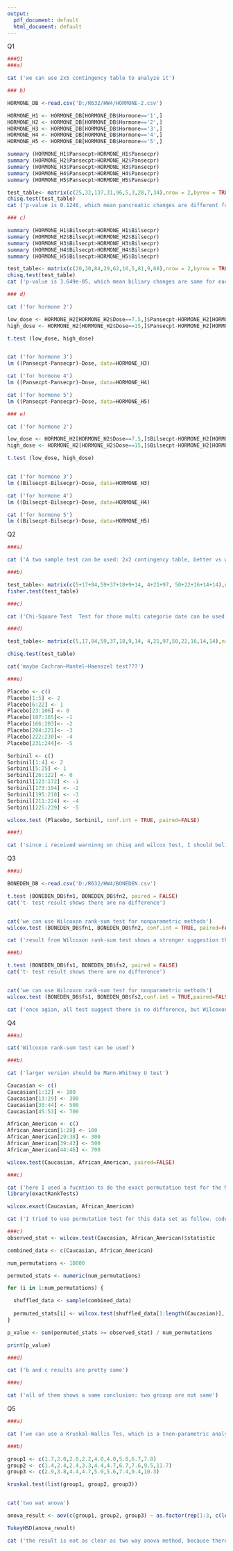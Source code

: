 ---
output:
  pdf_document: default
  html_document: default
---
Q1

```{r}
###Q1
###a)

cat ('we can use 2x5 contingency table to analyze it')

```


```{r}
### b)

HORMONE_DB <-read.csv('D:/R632/HW4/HORMONE-2.csv')

HORMONE_H1 <- HORMONE_DB[HORMONE_DB$Hormone=='1',]
HORMONE_H2 <- HORMONE_DB[HORMONE_DB$Hormone=='2',]
HORMONE_H3 <- HORMONE_DB[HORMONE_DB$Hormone=='3',]
HORMONE_H4 <- HORMONE_DB[HORMONE_DB$Hormone=='4',]
HORMONE_H5 <- HORMONE_DB[HORMONE_DB$Hormone=='5',]

summary (HORMONE_H1$Pansecpt>HORMONE_H1$Pansecpr)
summary (HORMONE_H2$Pansecpt>HORMONE_H2$Pansecpr)
summary (HORMONE_H3$Pansecpt>HORMONE_H3$Pansecpr)
summary (HORMONE_H4$Pansecpt>HORMONE_H4$Pansecpr)
summary (HORMONE_H5$Pansecpt>HORMONE_H5$Pansecpr)

test_table<- matrix(c(25,32,137,31,96,5,3,28,7,34),nrow = 2,byrow = TRUE)
chisq.test(test_table)
cat ('p-value is 0.1246, which mean pancreatic changes are different for each HORMONE')

```
```{r}
### c)

summary (HORMONE_H1$Bilsecpt>HORMONE_H1$Bilsecpr)
summary (HORMONE_H2$Bilsecpt>HORMONE_H2$Bilsecpr)
summary (HORMONE_H3$Bilsecpt>HORMONE_H3$Bilsecpr)
summary (HORMONE_H4$Bilsecpt>HORMONE_H4$Bilsecpr)
summary (HORMONE_H5$Bilsecpt>HORMONE_H5$Bilsecpr)

test_table<- matrix(c(20,30,84,29,62,10,5,81,9,68),nrow = 2,byrow = TRUE)
chisq.test(test_table)
cat ('p-value is 3.649e-05, which mean biliary changes are same for each HORMONE')

```

```{r}
### d)

cat ('for hormone 2')

low_dose <- HORMONE_H2[HORMONE_H2$Dose==7.5,]$Pansecpt-HORMONE_H2[HORMONE_H2$Dose==7.5,]$Pansecpr
high_dose <- HORMONE_H2[HORMONE_H2$Dose==15,]$Pansecpt-HORMONE_H2[HORMONE_H2$Dose==15,]$Pansecpr

t.test (low_dose, high_dose)


cat ('for hormone 3')
lm ((Pansecpt-Pansecpr)~Dose, data=HORMONE_H3)

cat ('for hormone 4')
lm ((Pansecpt-Pansecpr)~Dose, data=HORMONE_H4)

cat ('for hormone 5')
lm ((Pansecpt-Pansecpr)~Dose, data=HORMONE_H5)

```

```{r}
### e)

cat ('for hormone 2')

low_dose <- HORMONE_H2[HORMONE_H2$Dose==7.5,]$Bilsecpt-HORMONE_H2[HORMONE_H2$Dose==7.5,]$Bilsecpr
high_dose <- HORMONE_H2[HORMONE_H2$Dose==15,]$Bilsecpt-HORMONE_H2[HORMONE_H2$Dose==15,]$Bilsecpr

t.test (low_dose, high_dose)


cat ('for hormone 3')
lm ((Bilsecpt-Bilsecpr)~Dose, data=HORMONE_H3)

cat ('for hormone 4')
lm ((Bilsecpt-Bilsecpr)~Dose, data=HORMONE_H4)

cat ('for hormone 5')
lm ((Bilsecpt-Bilsecpr)~Dose, data=HORMONE_H5)
```



Q2
```{r}
###a)

cat ('A two sample test can be used: 2x2 contingency table, better vs worse, Placebo vs Sorbinil')

```



```{r}
###b)

test_table<- matrix(c(5+17+84,59+37+18+9+14, 4+21+97, 50+22+16+14+14),nrow = 2,byrow = TRUE)
fisher.test(test_table)

```

```{r}
###c)

cat ('Chi-Square Test  Test for those multi categorie date can be used')

```

```{r}
###d)

test_table<- matrix(c(5,17,84,59,37,18,9,14, 4,21,97,50,22,16,14,14),nrow = 2,byrow = TRUE)

chisq.test(test_table)

cat('maybe Cochran–Mantel–Haenszel test???')

```
```{r}
###e)

Placebo <- c()
Placebo[1:5] <- 2
Placebo[6:22] <- 1
Placebo[23:106] <- 0
Placebo[107:165]<- -1
Placebo[166:203]<- -2
Placebo[204:221]<- -3
Placebo[222:230]<- -4
Placebo[231:244]<- -5

Sorbinil <- c()
Sorbinil[1:4] <- 2 
Sorbinil[5:25] <- 1
Sorbinil[26:122] <- 0
Sorbinil[123:172] <- -1
Sorbinil[173:194] <- -2
Sorbinil[195:210] <- -3
Sorbinil[211:224] <- -4
Sorbinil[225:239] <- -5

wilcox.test (Placebo, Sorbinil, conf.int = TRUE, paired=FALSE)

```
```{r}
###f)

cat ('since i received warninng on chisq and wilcox test, I should believe on Wilcoxon rank sum test. Also Wilcoxon rank sum test counted for different classification which is better than t-test and Chi-squared test')


```



Q3
```{r}
###a)

BONEDEN_DB <-read.csv('D:/R632/HW4/BONEDEN.csv')

t.test (BONEDEN_DB$fn1, BONEDEN_DB$fn2, paired = FALSE)
cat('t- test result shows there are no difference')


cat('we can use Wilcoxon rank-sum test for nonparametric methods')
wilcox.test (BONEDEN_DB$fn1, BONEDEN_DB$fn2, conf.int = TRUE, paired=FALSE)

cat ('result from Wilcoxon rank-sum test shows a stronger suggestion that two groups are same')
```

```{r}
###b)

t.test (BONEDEN_DB$fs1, BONEDEN_DB$fs2, paired = FALSE)
cat('t- test result shows there are no difference')


cat('we can use Wilcoxon rank-sum test for nonparametric methods')
wilcox.test (BONEDEN_DB$fs1, BONEDEN_DB$fs2,conf.int = TRUE,paired=FALSE)

cat ('once agian, all test suggest there is no difference, but Wilcoxon rank-sum give a stronger sign')
```
Q4
```{r}
###a)

cat('Wilcoxon rank-sum test can be used')

```


```{r}
###b)

cat ('larger version should be Mann-Whitney U test')

Caucasian <- c()
Caucasian[1:12] <- 100
Caucasian[13:29] <- 300
Caucasian[30:44] <- 500
Caucasian[45:53] <- 700

African_American <- c()
African_American[1:28] <- 100
African_American[29:38] <- 300
African_American[39:43] <- 500
African_American[44:46] <- 700

wilcox.test(Caucasian, African_American, paired=FALSE)

```

```{r}
###c)

cat ('here I used a fucntion to do the exact permutation test for the Mann-Whitney U test in R  ')
library(exactRankTests)

wilcox.exact(Caucasian, African_American)

cat ('I tried to use permutation test for this data set as follow. code are from Chatgpt')

```
```{r}
###c)
observed_stat <- wilcox.test(Caucasian, African_American)$statistic

combined_data <- c(Caucasian, African_American)

num_permutations <- 10000

permuted_stats <- numeric(num_permutations)

for (i in 1:num_permutations) {

  shuffled_data <- sample(combined_data)
  
  permuted_stats[i] <- wilcox.test(shuffled_data[1:length(Caucasian)], shuffled_data[(length(African_American)+1):length(combined_data)])$statistic
}

p_value <- sum(permuted_stats >= observed_stat) / num_permutations

print(p_value)
```
```{r}
###d)

cat ('b and c results are pretty same')

```



```{r}
###e)

cat ('all of them shows a same conclusion: two grousp are not same')
```

Q5
```{r}
###a)

cat ('we can use a Kruskal-Wallis Tes, which is a tnon-parametric analysis for multi groups')

```


```{r}
###b)

group1 <- c(1.7,2.0,2.0,2.2,4.0,4.0,5.0,6.7,7.8)
group2 <- c(1.4,2.4,2.4,3.3,4.4,4.7,6.7,7.6,9.5,11.7)
group3 <- c(2.9,3.8,4.4,4.7,5.0,5.6,7.4,9.4,10.3)

kruskal.test(list(group1, group2, group3))


cat('two wat anova')

anova_result <- aov(c(group1, group2, group3) ~ as.factor(rep(1:3, c(length(group1), length(group2), length(group3)))))

TukeyHSD(anova_result)

cat ('the result is not as clear as two way anova method, because there is no compare between groups')

```


